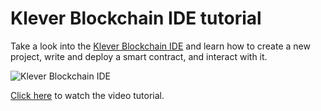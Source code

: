# Klever Blockchain IDE tutorial

Take a look into the [Klever Blockchain IDE](https://marketplace.visualstudio.com/items?itemName=Klever-org.vscode-kvm-ide) and learn how to create a new project, write and deploy a smart contract, and interact with it.

![Klever Blockchain IDE](/tutorials-images/kleverchain-ide.png)

[Click here](https://www.youtube.com/watch?v=QBPAhv8-RVM) to watch the video tutorial.
